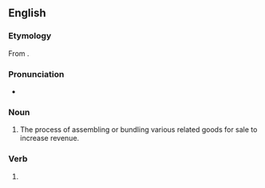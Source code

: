 ==English==

===Etymology===
From {{suffix|en|kit|ing}}.

===Pronunciation===
* {{IPA|/ˈkɪtɪŋ/|lang=en}}

===Noun===
{{en-noun|-}}

# {{lb|en|manufacturing|retail}} The process of assembling or bundling various related goods for sale to increase revenue.

===Verb===
{{head|en|present participle}}

# {{present participle of|kit|lang=en|nocat=1}}